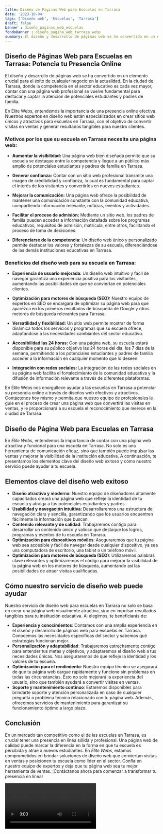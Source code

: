 ```yaml
---
title: Diseño de Páginas Web para Escuelas en Tarrasa
date: '2023-10-04'
tags: ['Diseño web', 'Escuelas', 'Tarrasa']
draft: false
banner : diseño_paginas_web_escuelas
fondoBanner : diseño_pagina_web_tarrasa.webp
summary: El diseño y desarrollo de páginas web se ha convertido en un elemento crucial para el éxito de cualquier negocio en la actualidad. En la ciudad de Tarrasa, donde la competencia en el sector educativo es cada vez mayor, contar con una página web profesional se vuelve fundamental para destacar y captar la atención de potenciales estudiantes y padres de familia.
---
```


## Diseño de Páginas Web para Escuelas en Tarrasa: Potencia tu Presencia Online

El diseño y desarrollo de páginas web se ha convertido en un elemento crucial para el éxito de cualquier negocio en la actualidad. En la ciudad de Tarrasa, donde la competencia en el sector educativo es cada vez mayor, contar con una página web profesional se vuelve fundamental para destacar y captar la atención de potenciales estudiantes y padres de familia.

En Élite Webs, entendemos la importancia de una presencia online efectiva. Nuestros expertos en diseño web están especializados en crear sitios web únicos y atractivos para escuelas en Tarrasa, con el objetivo de convertir visitas en ventas y generar resultados tangibles para nuestro clientes.

### Motivos por los que su escuela en Tarrasa necesita una página web:

* **Aumentar la visibilidad:** Una página web bien diseñada permite que su escuela se destaque entre la competencia y llegue a un público más amplio de potenciales estudiantes y padres de familia en Tarrasa.

* **Generar confianza:** Contar con un sitio web profesional transmite una imagen de credibilidad y confianza, lo cual es fundamental para captar el interés de los visitantes y convertirlos en nuevos estudiantes.

* **Mejorar la comunicación:** Una página web ofrece la posibilidad de mantener una comunicación constante con la comunidad educativa, compartiendo información relevante, noticias, eventos y actividades.

* **Facilitar el proceso de admisión:** Mediante un sitio web, los padres de familia pueden acceder a información detallada sobre los programas educativos, requisitos de admisión, matrícula, entre otros, facilitando el proceso de toma de decisiones.

* **Diferenciarse de la competencia:** Un diseño web único y personalizado permite destacar los valores y fortalezas de su escuela, diferenciándose de las demás instituciones educativas en Tarrasa.

### Beneficios del diseño web para su escuela en Tarrasa:

* **Experiencia de usuario mejorada:** Un diseño web intuitivo y fácil de navegar garantiza una experiencia positiva para los visitantes, aumentando las posibilidades de que se conviertan en potenciales clientes.

* **Optimización para motores de búsqueda (SEO):** Nuestro equipo de expertos en SEO se encargará de optimizar su página web para que aparezca en los primeros resultados de búsqueda de Google y otros motores de búsqueda relevantes para Tarrasa.

* **Versatilidad y flexibilidad:** Un sitio web permite mostrar de forma dinámica todos los servicios y programas que su escuela ofrece, adaptándose a las necesidades cambiantes del sector educativo.

* **Accesibilidad las 24 horas:** Con una página web, su escuela estará disponible para su público objetivo las 24 horas del día, los 7 días de la semana, permitiendo a los potenciales estudiantes y padres de familia acceder a la información en cualquier momento que lo deseen.

* **Integración con redes sociales:** La integración de las redes sociales en su página web facilita el fortalecimiento de la comunidad educativa y la difusión de información relevante a través de diferentes plataformas.

En Élite Webs nos enorgullece ayudar a las escuelas en Tarrasa a potenciar su presencia online a través de diseños web efectivos y atractivos. Contáctenos hoy mismo y permita que nuestro equipo de profesionales le guíe en el proceso de crear una página web que convertirá las visitas en ventas, y le proporcionará a su escuela el reconocimiento que merece en la ciudad de Tarrasa.

<GifSeo />

<Cta />

## Diseño de Página Web para Escuelas en Tarrasa

En *Élite Webs*, entendemos la importancia de contar con una página web atractiva y funcional para una escuela en Tarrasa. No solo es una herramienta de comunicación eficaz, sino que también puede impulsar las ventas y mejorar la visibilidad de la institución educativa. A continuación, te presentamos los elementos clave del diseño web exitoso y cómo nuestro servicio puede ayudar a tu escuela.

## Elementos clave del diseño web exitoso

- **Diseño atractivo y moderno**: Nuestro equipo de diseñadores altamente capacitados creará una página web que refleje la identidad de tu escuela y atraiga a tus potenciales estudiantes y padres.
- **Usabilidad y navegación intuitiva**: Desarrollaremos una estructura de navegación clara y sencilla, garantizando que los usuarios encuentren fácilmente la información que buscan.
- **Contenido relevante y de calidad**: Trabajaremos contigo para desarrollar un contenido único y valioso que destaque los logros, programas y eventos de tu escuela en Tarrasa.
- **Optimización para dispositivos móviles**: Aseguraremos que tu página web sea accesible y fácil de navegar desde cualquier dispositivo, ya sea una computadora de escritorio, una tablet o un teléfono móvil.
- **Optimización para motores de búsqueda (SEO)**: Utilizaremos palabras clave relevantes y optimizaremos el código para mejorar la visibilidad de tu página web en los motores de búsqueda, aumentando así las posibilidades de atraer visitas cualificadas.

## Cómo nuestro servicio de diseño web puede ayudar

Nuestro servicio de diseño web para escuelas en Tarrasa no solo se basa en crear una página web visualmente atractiva, sino en impulsar resultados tangibles para tu institución educativa. Al elegirnos, te beneficiarás de:

- **Experiencia y conocimientos**: Contamos con una amplia experiencia en el diseño y desarrollo de páginas web para escuelas en Tarrasa. Conocemos las necesidades específicas del sector y sabemos qué estrategias funcionan mejor.
- **Personalización y adaptabilidad**: Trabajaremos estrechamente contigo para entender tus metas y objetivos, y adaptaremos el diseño web a tus necesidades únicas. Nos aseguraremos de que refleje la identidad y los valores de tu escuela.
- **Optimización para el rendimiento**: Nuestro equipo técnico se asegurará de que tu página web cargue rápidamente y funcione sin problemas en todas las circunstancias. Esto no solo mejorará la experiencia del usuario, sino que también ayudará a convertir visitas en ventas.
- **Soporte y mantenimiento continuo**: Estaremos disponibles para brindarte soporte y atención personalizada en caso de cualquier pregunta o problema técnico relacionado con tu página web. Además, ofrecemos servicios de mantenimiento para garantizar su funcionamiento óptimo a largo plazo.

## Conclusión

En un mercado tan competitivo como el de las escuelas en Tarrasa, es crucial tener una presencia en línea sólida y profesional. Una página web de calidad puede marcar la diferencia en la forma en que tu escuela es percibida y atrae a nuevos estudiantes. En *Élite Webs*, estamos comprometidos en brindar soluciones de diseño web que conviertan visitas en ventas y posicionen tu escuela como líder en el sector. Confía en nuestro equipo de expertos y deja que tu página web sea tu mejor herramienta de ventas. ¡Contáctanos ahora para comenzar a transformar tu presencia en línea!

<Video />

<CtaBot job='Escuelas' city='Tarrasa'/>

<Gmaps query='Tarrasa+españa+maps' />
